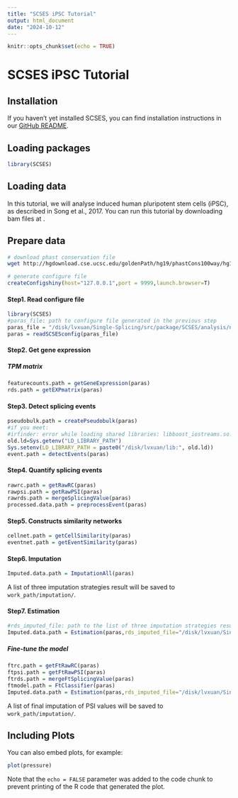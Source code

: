 ```yaml
---
title: "SCSES iPSC Tutorial"
output: html_document
date: "2024-10-12"
---
```


```r
knitr::opts_chunk$set(echo = TRUE)
```

# SCSES iPSC Tutorial

## Installation

If you haven’t yet installed SCSES, you can find installation instructions in our [GitHub README](https://github.com/lvxuan12/SCSES?tab=readme-ov-file#installation).

## Loading packages

```r
library(SCSES)
```

## Loading data

In this tutorial, we will analyse induced human pluripotent stem cells (iPSC), as described in Song et al., 2017. You can run this tutorial by downloading bam files at .

## Prepare data

``` bash
# download phast conservation file
wget http://hgdownload.cse.ucsc.edu/goldenPath/hg19/phastCons100way/hg19.100way.phastCons.bw
```

```r
# generate configure file
createConfigshiny(host="127.0.0.1",port = 9999,launch.browser=T) 
```

#### Step1. Read configure file

```r
library(SCSES)
#paras_file: path to configure file generated in the previous step
paras_file = "/disk/lvxuan/Single-Splicing/src/package/SCSES/analysis/nPSC.json"
paras = readSCSESconfig(paras_file)
```

#### Step2. Get gene expression

##### TPM matrix

```r
featurecounts.path = getGeneExpression(paras) 
rds.path = getEXPmatrix(paras)
```

#### Step3. Detect splicing events

```r
pseudobulk.path = createPseudobulk(paras)
#if you meet:
#irfinder: error while loading shared libraries: libboost_iostreams.so.1.71.0: cannot open shared object file: No such file or directory
old.ld=Sys.getenv("LD_LIBRARY_PATH")
Sys.setenv(LD_LIBRARY_PATH = paste0("/disk/lvxuan/lib:", old.ld))
event.path = detectEvents(paras)
```

#### Step4. Quantify splicing events

```r
rawrc.path = getRawRC(paras)
rawpsi.path = getRawPSI(paras)
rawrds.path = mergeSplicingValue(paras)
processed.data.path = preprocessEvent(paras)
```

#### Step5. Constructs similarity networks

```r
cellnet.path = getCellSimilarity(paras)
eventnet.path = getEventSimilarity(paras)
```

#### Step6. Imputation

```r
Imputed.data.path = ImputationAll(paras)
```

A list of three imputation strategies result will be saved to `work_path/imputation/`.

#### Step7. Estimation

```r
#rds_imputed_file: path to the list of three imputation strategies results generated in the previous step
Imputed.data.path = Estimation(paras,rds_imputed_file="/disk/lvxuan/Single-Splicing/result/GSE85908/scses_test/imputation/Imputed_seperated_500007276.rds")
```

##### Fine-tune the model

```r
ftrc.path = getFtRawRC(paras)
ftpsi.path = getFtRawPSI(paras)
ftrds.path = mergeFtSplicingValue(paras)
ftmodel.path = FtClassifier(paras)
Imputed.data.path = Estimation(paras,rds_imputed_file="/disk/lvxuan/Single-Splicing/result/GSE85908/scses_test/imputation/Imputed_seperated_500007276.rds")
```

A list of final imputation of PSI values will be saved to `work_path/imputation/`.

## Including Plots

You can also embed plots, for example:

```r
plot(pressure)
```

Note that the `echo = FALSE` parameter was added to the code chunk to prevent printing of the R code that generated the plot.
